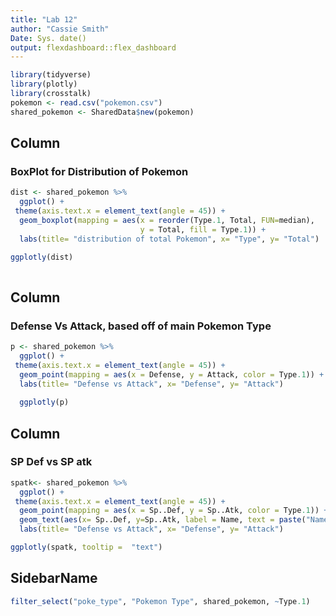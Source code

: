 ```yaml
---
title: "Lab 12" 
author: "Cassie Smith"
Date: Sys. date()
output: flexdashboard::flex_dashboard 
---
```

```r
library(tidyverse)
library(plotly)
library(crosstalk)
pokemon <- read.csv("pokemon.csv")
shared_pokemon <- SharedData$new(pokemon)
```

Column
-------------------------------------

###  BoxPlot for Distribution of Pokemon

```r
dist <- shared_pokemon %>%
  ggplot() +
 theme(axis.text.x = element_text(angle = 45)) +
  geom_boxplot(mapping = aes(x = reorder(Type.1, Total, FUN=median), 
                             y = Total, fill = Type.1)) +
  labs(title= "distribution of total Pokemon", x= "Type", y= "Total")

ggplotly(dist)
  
```

Column
-------------------------------------

### Defense Vs Attack, based off of main Pokemon Type

```r
p <- shared_pokemon %>%
  ggplot() +
 theme(axis.text.x = element_text(angle = 45)) +
  geom_point(mapping = aes(x = Defense, y = Attack, color = Type.1)) +
  labs(title= "Defense vs Attack", x= "Defense", y= "Attack")
  
  ggplotly(p)
```

Column
-------------------------------------

### SP Def vs SP atk
```r
spatk<- shared_pokemon %>%
  ggplot() +
 theme(axis.text.x = element_text(angle = 45)) +
  geom_point(mapping = aes(x = Sp..Def, y = Sp..Atk, color = Type.1)) +
  geom_text(aes(x= Sp..Def, y=Sp..Atk, label = Name, text = paste("Name:", Name)), hjust = 1, vjust = 1, size = 3, alpha=0) +
  labs(title= "Defense vs Attack", x= "Defense", y= "Attack")

ggplotly(spatk, tooltip =  "text")
```
  
SidebarName {.sidebar}
----------------------
```r
filter_select("poke_type", "Pokemon Type", shared_pokemon, ~Type.1)
```

